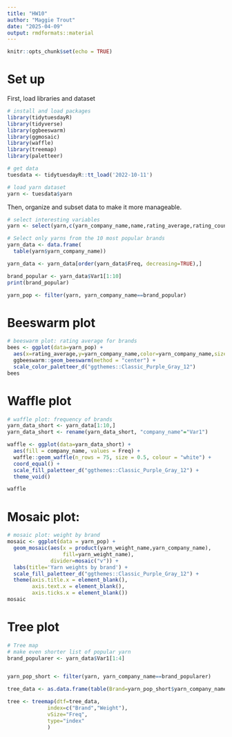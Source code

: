 ```yaml
---
title: "HW10"
author: "Maggie Trout"
date: "2025-04-09"
output: rmdformats::material
---
```


```r
knitr::opts_chunk$set(echo = TRUE)
```

# Set up

First, load libraries and dataset
```r
# install and load packages
library(tidytuesdayR)
library(tidyverse)
library(ggbeeswarm) 
library(ggmosaic) 
library(waffle)
library(treemap)
library(paletteer)

# get data
tuesdata <- tidytuesdayR::tt_load('2022-10-11')

# load yarn dataset
yarn <- tuesdata$yarn
```

Then, organize and subset data to make it more manageable.
```r
# select interesting variables
yarn <- select(yarn,c(yarn_company_name,name,rating_average,rating_count,yarn_weight_name))

# Select only yarns from the 10 most popular brands
yarn_data <- data.frame(
  table(yarn$yarn_company_name))

yarn_data <- yarn_data[order(yarn_data$Freq, decreasing=TRUE),]

brand_popular <- yarn_data$Var1[1:10]
print(brand_popular)

yarn_pop <- filter(yarn, yarn_company_name==brand_popular)
```

# Beeswarm plot
```r
# beeswarm plot: rating average for brands
bees <- ggplot(data=yarn_pop) +
  aes(x=rating_average,y=yarn_company_name,color=yarn_company_name,size=rating_count) + 
  ggbeeswarm::geom_beeswarm(method = "center") +
  scale_color_paletteer_d("ggthemes::Classic_Purple_Gray_12")
bees
```

# Waffle plot
```r
# waffle plot: frequency of brands
yarn_data_short <- yarn_data[1:10,]
yarn_data_short <- rename(yarn_data_short, "company_name"="Var1")

waffle <- ggplot(data=yarn_data_short) +
  aes(fill = company_name, values = Freq) +
  waffle::geom_waffle(n_rows = 75, size = 0.5, colour = "white") + 
  coord_equal() +
  scale_fill_paletteer_d("ggthemes::Classic_Purple_Gray_12") +
  theme_void()

waffle
```

# Mosaic plot:
```r
# mosaic plot: weight by brand
mosaic <- ggplot(data = yarn_pop) +
  geom_mosaic(aes(x = product(yarn_weight_name,yarn_company_name), 
                  fill=yarn_weight_name),
              divider=mosaic("v")) +
  labs(title='Yarn weights by brand') +
  scale_fill_paletteer_d("ggthemes::Classic_Purple_Gray_12") +
  theme(axis.title.x = element_blank(),
        axis.text.x = element_blank(),
        axis.ticks.x = element_blank())
mosaic
```

# Tree plot
```r
# Tree map
# make even shorter list of popular yarn
brand_popularer <- yarn_data$Var1[1:4]


yarn_pop_short <- filter(yarn, yarn_company_name==brand_popularer)

tree_data <- as.data.frame(table(Brand=yarn_pop_short$yarn_company_name,Weight=yarn_pop_short$yarn_weight_name))

tree <- treemap(dtf=tree_data,
             index=c("Brand","Weight"),
             vSize="Freq",
             type="index"
             )            
```
